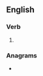 ==English==

===Verb===
{{head|en|verb form}}

# {{en-third-person singular of|overwinter}}

===Anagrams===
* {{l|en|winterovers}}